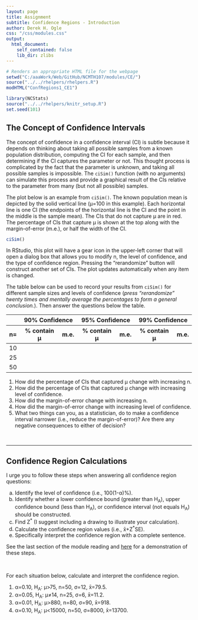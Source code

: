 ```yaml
---
layout: page
title: Assignment
subtitle: Confidence Regions - Introduction
author: Derek H. Ogle
css: "/css/modules.css"
output:
  html_document:
    self_contained: false
    lib_dir: zlibs
---
```


```r
# Renders an appropriate HTML file for the webpage
setwd("C:/aaaWork/Web/GitHub/NCMTH107/modules/CE/")
source("../../rhelpers/rhelpers.R")
modHTML("ConfRegions1_CE1")
```

```r
library(NCStats)
source("../../rhelpers/knitr_setup.R")
set.seed(101)
```

## The Concept of Confidence Intervals
The concept of confidence in a confidence interval (CI) is subtle because it depends on thinking about taking all possible samples from a known population distribution, computing the CI for each sample, and then determining if the CI captures the parameter or not. This thought process is complicated by the fact that the parameter is unknown, and taking all possible samples is impossible. The `ciSim()` function (with no arguments) can simulate this process and provide a graphical result of the CIs relative to the parameter from many (but not all possible) samples.

The plot below is an example from `ciSim()`. The known population mean is depicted by the solid vertical line (&mu;=100 in this example). Each horizontal line is one CI (the endpoints of the horizontal line is the CI and the point in the middle is the sample mean). The CIs that do not capture &mu; are in red. The percentage of CIs that capture &mu; is shown at the top along with the margin-of-error (m.e.), or half the width of the CI.

```r
ciSim()
```

In RStudio, this plot will have a gear icon in the upper-left corner that will open a dialog box that allows you to modify n, the level of confidence, and the type of confidence region. Pressing the "rerandomize" button will construct another set of CIs. The plot updates automatically when any item is changed.

The table below can be used to record your results from `ciSim()` for different sample sizes and levels of confidence (*press "rerandomize" twenty times and mentally average the percentages to form a general conclusion.*). Then answer the questions below the table.

<table class="table table-bordered table-condensed">
<thead>
<tr><th></th><th colspan=2 class="text-center">90% Confidence</th><th colspan=2 class="text-center">95% Confidence</th><th colspan=2 class="text-center">99% Confidence</th></tr>
<tr><th>n=</th><th class="text-center">% contain &mu;</th><th class="text-center">m.e.</th><th class="text-center">% contain &mu;</th><th class="text-center">m.e.</th><th class="text-center">% contain &mu;</th><th class="text-center">m.e.</th></tr>
</thead>
<tbody>
<tr><td>10</td><td>&nbsp;</td><td>&nbsp;</td><td>&nbsp;</td><td>&nbsp;</td><td>&nbsp;</td><td>&nbsp;</td></tr>
<tr><td>25</td><td>&nbsp;</td><td>&nbsp;</td><td>&nbsp;</td><td>&nbsp;</td><td>&nbsp;</td><td>&nbsp;</td></tr>
<tr><td>50</td><td>&nbsp;</td><td>&nbsp;</td><td>&nbsp;</td><td>&nbsp;</td><td>&nbsp;</td><td>&nbsp;</td></tr>
</tbody>
</table>

1. How did the percentage of CIs that captured &mu; change with increasing n.
1. How did the percentage of CIs that captured &mu; change with increasing level of confidence.
1. How did the margin-of-error change with increasing n.
1. How did the margin-of-error change with increasing level of confidence.
1. What two things can you, as a statistician, do to make a confidence interval narrower (i.e., reduce the margin-of-error)? Are there any negative consequences to either of decision?

<br>

---

## Confidence Region Calculations

<div class="alert alert-success">
I urge you to follow these steps when answering all confidence region questions:
<ol type="a">
  <li>Identify the level of confidence (i.e., 100(1-&alpha;)%).</li>
  <li>Identify whether a lower confidence bound (greater than H<sub>A</sub>), upper confidence bound (less than H<sub>A</sub>), or confidence interval (not equals H<sub>A</sub>) should be constructed.</li>
  <li>Find Z<sup>*</sup> (I suggest including a drawing to illustrate your calculation).</li>
  <li>Calculate the confidence region values (i.e., x&#772;+Z<sup>*</sup>SE).</li>
  <li>Specifically interpret the confidence region with a complete sentence.</li>
</ol>
See the last section of the module reading and <a href="../Explanations/Calc_CI_Z.html">here</a> for a demonstration of these steps.
</div>

<br>

For each situation below, calculate and interpret the confidence region.

1. &alpha;=0.10, H<sub>A</sub>: &mu;>75, n=50, &sigma;=12, x&#772;=79.5.
1. &alpha;=0.05, H<sub>A</sub>: &mu;&#8800;14, n=25, &sigma;=6, x&#772;=11.2.
1. &alpha;=0.01, H<sub>A</sub>: &mu;>880, n=80, &sigma;=90, x&#772;=918.
1. &alpha;=0.10, H<sub>A</sub>: &mu;<15000, n=50, &sigma;=8000, x&#772;=13700.
